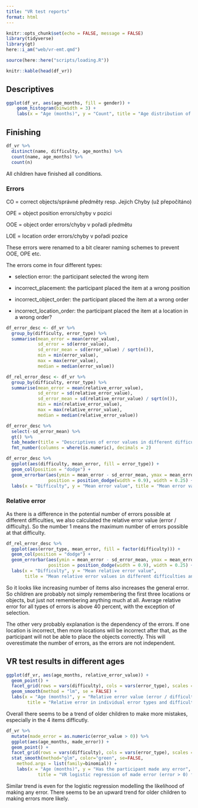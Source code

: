 ```yaml
---
title: "VR test reports"
format: html
---
```


```r
knitr::opts_chunk$set(echo = FALSE, message = FALSE)
library(tidyverse)
library(gt)
here::i_am("web/vr-emt.qmd")
```

```r
source(here::here("scripts/loading.R"))
```

```r
knitr::kable(head(df_vr))
```

## Descriptives
```r
ggplot(df_vr, aes(age_months, fill = gender)) +
    geom_histogram(binwidth = 3) + 
    labs(x = "Age (months)", y = "Count", title = "Age distribution of participants")
```

## Finishing

```r
df_vr %>%
  distinct(name, difficulty, age_months) %>%
  count(name, age_months) %>%
  count(n)
```

All children have finished all conditions.

### Errors 

::: {.callout-tip}

CO = correct objects/správné předměty resp. Jejich Chyby (už přepočítáno)

OPE = object position errors/chyby v pozici

OOE = object order errors/chyby v pořadí předmětu

LOE = location order errors/chyby v pořadí pozice
:::

These errors were renamed to a bit clearer naming schemes to prevent OOE, OPE etc.

::: {.callout-tip}
The errors come in four different types:

- selection error: the participant selected the wrong item

- incorrect_placement: the participant placed the item at a wrong position

- incorrect_object_order: the participant placed the item at a wrong order

- incorrect_location_order: the participant placed the item at a location in a wrong order?
:::

```r
df_error_desc <- df_vr %>%
  group_by(difficulty, error_type) %>%
  summarise(mean_error = mean(error_value), 
            sd_error = sd(error_value),
            sd_error_mean = sd(error_value) / sqrt(n()),
            min = min(error_value),
            max = max(error_value),
            median = median(error_value))

df_rel_error_desc <- df_vr %>%
  group_by(difficulty, error_type) %>%
  summarise(mean_error = mean(relative_error_value), 
            sd_error = sd(relative_error_value),
            sd_error_mean = sd(relative_error_value) / sqrt(n()),
            min = min(relative_error_value),
            max = max(relative_error_value),
            median = median(relative_error_value))

df_error_desc %>%
  select(-sd_error_mean) %>%
  gt() %>%
  tab_header(title = "Descriptives of error values in different difficulties and error types") %>%
  fmt_number(columns = where(is.numeric), decimals = 2)
```

```r
df_error_desc %>%
  ggplot(aes(difficulty, mean_error, fill = error_type)) +
  geom_col(position = "dodge") +
  geom_errorbar(aes(ymin = mean_error - sd_error_mean, ymax = mean_error + sd_error_mean), 
                position = position_dodge(width = 0.9), width = 0.25) +
  labs(x = "Difficulty", y = "Mean error value", title = "Mean error values in different difficulties and error types")
```
### Relative error
As there is a difference in the potential number of errors possible at different difficulties, we also calculated the relative error value (error / difficulty). So the number 1 means the maximum number of errors possible at that difficulty.

```r
df_rel_error_desc %>%
  ggplot(aes(error_type, mean_error, fill = factor(difficulty))) +
  geom_col(position = "dodge") +
  geom_errorbar(aes(ymin = mean_error - sd_error_mean, ymax = mean_error + sd_error_mean), 
                position = position_dodge(width = 0.9), width = 0.25) +
  labs(x = "Difficulty", y = "Mean relative error value",
       title = "Mean relative error values in different difficulties and error types")
```

So it looks like increasing number of items also increases the general error. So children are probably not simply remembering the first three locations or objects, but just not remembering anything much at all. Average relative error for all types of errors is above 40 percent, with the exception of selection.


::: {.callout-warning}
The other very probably explanation is the dependency of the errors. If one location is incorrect, then more locations will be incorrect after that, as the participant will not be able to place the objects correctly. This will overestimate the number of errors, as the errors are not independent.
:::

## VR test results in different ages

```r
ggplot(df_vr, aes(age_months, relative_error_value)) +
  geom_point() +
  facet_grid(rows = vars(difficulty), cols = vars(error_type), scales = "free_y") +
  geom_smooth(method = "lm", se = FALSE) +
  labs(x = "Age (months)", y = "Relative error value (error / difficulty)", 
        title = "Relative error in individual error types and difficulties")
```

Overall there seems to be a trend of older children to make more mistakes, especially in the 4 items difficutly.

```r
df_vr %>%
  mutate(made_error = as.numeric(error_value > 0)) %>%
  ggplot(aes(age_months, made_error)) +
  geom_point() +
  facet_grid(rows = vars(difficulty), cols = vars(error_type), scales = "free_y") +
  stat_smooth(method="glm", color="green", se=FALSE, 
    method.args = list(family=binomial)) + 
    labs(x = "Age (months)", y = "Has the participant made any error", 
            title = "VR logistic regression of made error (error > 0) for each difficulty and error type")
``` 

Similar trend is even for the logistic regression modelling the likelihood of making any error. There seems to be an upward trend for older children to making errors more likely.